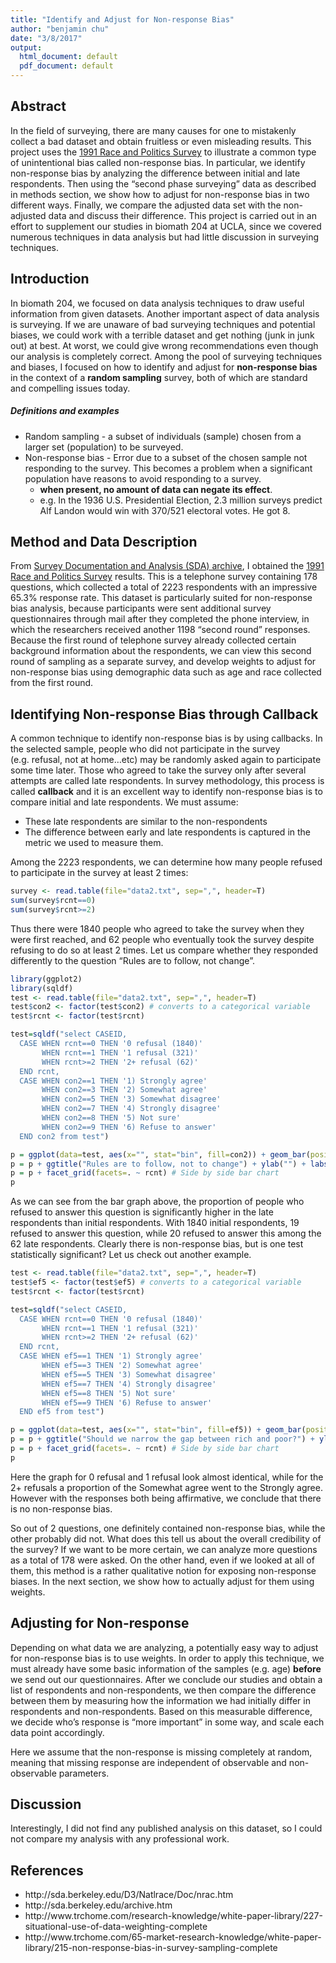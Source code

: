```yaml
---
title: "Identify and Adjust for Non-response Bias"
author: "benjamin chu"
date: "3/8/2017"
output:
  html_document: default
  pdf_document: default
---
```

## Abstract
In the field of surveying, there are many causes for one to mistakenly collect a bad dataset and obtain fruitless or even misleading results. This project uses the [1991 Race and Politics Survey](http://sda.berkeley.edu/D3/Natlrace/Doc/nrac.htm) to illustrate a common type of unintentional bias called non-response bias. In particular, we identify non-response bias by analyzing the difference between initial and late respondents. Then using the "second phase surveying" data as described in methods section, we show how to adjust for non-response bias in two different ways. Finally, we compare the adjusted data set with the non-adjusted data and discuss their difference. This project is carried out in an effort to supplement our studies in biomath 204 at UCLA, since we covered numerous techniques in data analysis but had little discussion in surveying techniques. 

## Introduction
In biomath 204, we focused on data analysis techniques to draw useful information from given datasets. Another important aspect of data analysis is surveying. If we are unaware of bad surveying techniques and potential biases, we could work with a terrible dataset and get nothing (junk in junk out) at best. At worst, we could give wrong recommendations even though our analysis is completely correct. Among the pool of surveying techniques and biases, I focused on how to identify and adjust for $\textbf{non-response bias}$ in the context of a $\textbf{random sampling}$ survey, both of which are standard and compelling issues today.

##### Definitions and examples
* Random sampling - a subset of individuals (sample) chosen from a larger set (population) to be surveyed.
* Non-response bias - Error due to a subset of the chosen sample not responding to the survey. This becomes a problem when a significant population have reasons to avoid responding to a survey. 
    * $\textbf{when present, no amount of data can negate its effect}.$
    * e.g. In the 1936 U.S. Presidential Election, 2.3 million surveys predict Alf Landon would win with 370/521 electoral votes. He got 8. 
    
## Method and Data Description
From [Survey Documentation and Analysis (SDA) archive](http://sda.berkeley.edu/archive.htm), I obtained the [1991 Race and Politics Survey](http://sda.berkeley.edu/D3/Natlrace/Doc/nrac.htm) results. This is a telephone survey containing 178 questions, which collected a total of 2223 respondents with an impressive 65.3% response rate. This dataset is particularly suited for non-response bias analysis, because participants were sent additional survey questionnaires through mail after they completed the phone interview, in which the researchers received another 1198 "second round" responses. Because the first round of telephone survey already collected certain background information about the respondents, we can view this second round of sampling as a separate survey, and develop weights to adjust for non-response bias using demographic data such as age and race collected from the first round. 

## Identifying Non-response Bias through Callback
A common technique to identify non-response bias is by using callbacks. In the selected sample, people who did not participate in the survey (e.g. refusal, not at home...etc) may be randomly asked again to participate some time later. Those who agreed to take the survey only after several attempts are called late respondents. In survey methodology, this process is called $\textbf{callback}$ and it is an excellent way to identify non-response bias is to compare initial and late respondents. We must assume:

* These late respondents are similar to the non-respondents
* The difference between early and late respondents is captured in the metric we used to measure them. 

Among the 2223 respondents, we can determine how many people refused to participate in the survey at least 2 times:
```r
survey <- read.table(file="data2.txt", sep=",", header=T)
sum(survey$rcnt==0)
sum(survey$rcnt>=2)
```
Thus there were 1840 people who agreed to take the survey when they were first reached, and 62 people who eventually took the survey despite refusing to do so at least 2 times. Let us compare whether they responded differently to the question "Rules are to follow, not change".

```r
library(ggplot2)
library(sqldf)
test <- read.table(file="data2.txt", sep=",", header=T)
test$con2 <- factor(test$con2) # converts to a categorical variable
test$rcnt <- factor(test$rcnt)

test=sqldf("select CASEID,
  CASE WHEN rcnt==0 THEN '0 refusal (1840)'
       WHEN rcnt==1 THEN '1 refusal (321)'
       WHEN rcnt>=2 THEN '2+ refusal (62)'
  END rcnt,
  CASE WHEN con2==1 THEN '1) Strongly agree' 
       WHEN con2==3 THEN '2) Somewhat agree' 
       WHEN con2==5 THEN '3) Somewhat disagree' 
       WHEN con2==7 THEN '4) Strongly disagree' 
       WHEN con2==8 THEN '5) Not sure' 
       WHEN con2==9 THEN '6) Refuse to answer' 
  END con2 from test")

p = ggplot(data=test, aes(x="", stat="bin", fill=con2)) + geom_bar(position="fill")
p = p + ggtitle("Rules are to follow, not to change") + ylab("") + labs(fill='') + xlab("Number of refusals before answering survey")
p = p + facet_grid(facets=. ~ rcnt) # Side by side bar chart
p
```


As we can see from the bar graph above, the proportion of people who refused to answer this question is significantly higher in the late respondents than initial respondents. With 1840 initial respondents, 19 refused to answer this question, while 20 refused to answer this among the 62 late respondents. Clearly there is non-response bias, but is one test statistically significant? Let us check out another example.



```r
test <- read.table(file="data2.txt", sep=",", header=T)
test$ef5 <- factor(test$ef5) # converts to a categorical variable
test$rcnt <- factor(test$rcnt)

test=sqldf("select CASEID,
  CASE WHEN rcnt==0 THEN '0 refusal (1840)'
       WHEN rcnt==1 THEN '1 refusal (321)'
       WHEN rcnt>=2 THEN '2+ refusal (62)'
  END rcnt,
  CASE WHEN ef5==1 THEN '1) Strongly agree' 
       WHEN ef5==3 THEN '2) Somewhat agree' 
       WHEN ef5==5 THEN '3) Somewhat disagree' 
       WHEN ef5==7 THEN '4) Strongly disagree' 
       WHEN ef5==8 THEN '5) Not sure' 
       WHEN ef5==9 THEN '6) Refuse to answer' 
  END ef5 from test")

p = ggplot(data=test, aes(x="", stat="bin", fill=ef5)) + geom_bar(position="fill")
p = p + ggtitle("Should we narrow the gap between rich and poor?") + ylab("") + labs(fill='') + xlab("Number of refusals before answering survey")
p = p + facet_grid(facets=. ~ rcnt) # Side by side bar chart
p
```

Here the graph for 0 refusal and 1 refusal look almost identical, while for the 2+ refusals a proportion of the Somewhat agree went to the Strongly agree. However with the responses both being affirmative, we conclude that there is no non-response bias. 

So out of 2 questions, one definitely contained non-response bias, while the other probably did not. What does this tell us about the overall credibility of the survey? If we want to be more certain, we can analyze more questions as a total of 178 were asked. On the other hand, even if we looked at all of them, this method is a rather qualitative notion for exposing non-response biases. In the next section, we show how to actually adjust for them using weights.

## Adjusting for Non-response 
Depending on what data we are analyzing, a potentially easy way to adjust for non-response bias is to use weights. In order to apply this technique, we must already have some basic information of the samples (e.g. age) $\textbf{before}$ we send out our questionnaires. After we conclude our studies and obtain a list of respondents and non-respondents, we then compare the difference between them by measuring how the information we had initially differ in respondents and non-respondents. Based on this measurable difference, we decide who's response is "more important" in some way, and scale each data point accordingly. 

Here we assume that the non-response is missing completely at random, meaning that missing response are independent of observable and non-observable parameters.  

## Discussion
Interestingly, I did not find any published analysis on this dataset, so I could not compare my analysis with any professional work. 

## References

* http://sda.berkeley.edu/D3/Natlrace/Doc/nrac.htm
* http://sda.berkeley.edu/archive.htm
* http://www.trchome.com/research-knowledge/white-paper-library/227-situational-use-of-data-weighting-complete
* http://www.trchome.com/65-market-research-knowledge/white-paper-library/215-non-response-bias-in-survey-sampling-complete